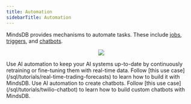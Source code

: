 ```yaml
---
title: Automation
sidebarTitle: Automation
---
```


MindsDB provides mechanisms to automate tasks. These include [jobs](/mindsdb_sql/sql/create/jobs), [triggers](/mindsdb_sql/sql/create/trigger), and [chatbots](/mindsdb_sql/agents/chatbot).

<p align="center">
  <img src="/assets/automation.png" />
</p>

<Tip>
Use AI automation to keep your AI systems up-to-date by continuously retraining or fine-tuning them with real-time data. Follow [this use case](/sql/tutorials/real-time-trading-forecasts) to learn how to build it with MindsDB.
</Tip>

<Tip>
Use AI automation to create chatbots. Follow [this use case](/sql/tutorials/twilio-chatbot) to learn how to build custom chatbots with MindsDB.
</Tip>

